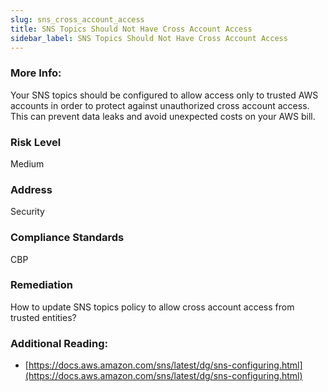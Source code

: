 ```yaml
---
slug: sns_cross_account_access
title: SNS Topics Should Not Have Cross Account Access
sidebar_label: SNS Topics Should Not Have Cross Account Access
---
```


### More Info:

Your SNS topics should be configured to allow access only to trusted AWS accounts in order to protect against unauthorized cross account access. This can prevent data leaks and avoid unexpected costs on your AWS bill.

### Risk Level

Medium

### Address

Security

### Compliance Standards

CBP

### Remediation

How to update SNS topics policy to allow cross account access from trusted entities?

### Additional Reading:

- [https://docs.aws.amazon.com/sns/latest/dg/sns-configuring.html](https://docs.aws.amazon.com/sns/latest/dg/sns-configuring.html) 

